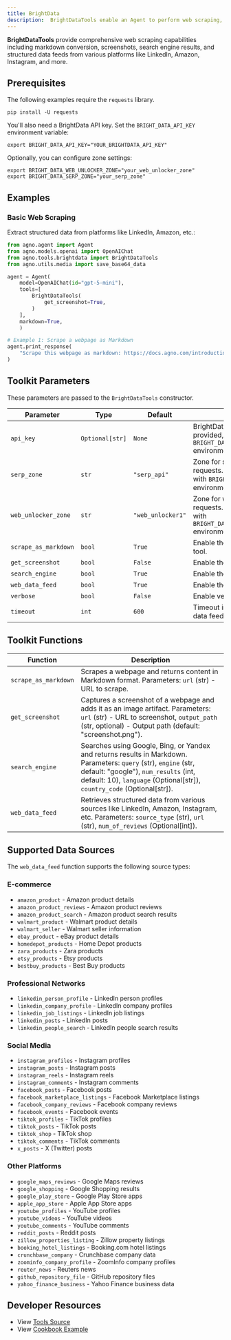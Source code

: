 ```yaml
---
title: BrightData
description:  BrightDataTools enable an Agent to perform web scraping, search engine queries, screenshots, and structured data extraction using BrightData's API.
---
```


**BrightDataTools** provide comprehensive web scraping capabilities including markdown conversion, screenshots, search engine results, and structured data feeds from various platforms like LinkedIn, Amazon, Instagram, and more.

## Prerequisites

The following examples require the `requests` library.

```shell
pip install -U requests
```

You'll also need a BrightData API key. Set the `BRIGHT_DATA_API_KEY` environment variable:

```shell
export BRIGHT_DATA_API_KEY="YOUR_BRIGHTDATA_API_KEY"
```

Optionally, you can configure zone settings:

```shell
export BRIGHT_DATA_WEB_UNLOCKER_ZONE="your_web_unlocker_zone"
export BRIGHT_DATA_SERP_ZONE="your_serp_zone"
```

## Examples

### Basic Web Scraping

Extract structured data from platforms like LinkedIn, Amazon, etc.:

```python
from agno.agent import Agent
from agno.models.openai import OpenAIChat
from agno.tools.brightdata import BrightDataTools
from agno.utils.media import save_base64_data

agent = Agent(
    model=OpenAIChat(id="gpt-5-mini"),
    tools=[
        BrightDataTools(
            get_screenshot=True,
        )
    ],
    markdown=True,
    )

# Example 1: Scrape a webpage as Markdown
agent.print_response(
    "Scrape this webpage as markdown: https://docs.agno.com/introduction",
)
```

## Toolkit Parameters

These parameters are passed to the `BrightDataTools` constructor.

| Parameter              | Type            | Default            | Description                                                                                           |
| ---------------------- | --------------- | ------------------ | ----------------------------------------------------------------------------------------------------- |
| `api_key`              | `Optional[str]` | `None`             | BrightData API key. If not provided, uses `BRIGHT_DATA_API_KEY` environment variable.                |
| `serp_zone`            | `str`           | `"serp_api"`       | Zone for search engine requests. Can be overridden with `BRIGHT_DATA_SERP_ZONE` environment variable. |
| `web_unlocker_zone`    | `str`           | `"web_unlocker1"`  | Zone for web scraping requests. Can be overridden with `BRIGHT_DATA_WEB_UNLOCKER_ZONE` environment variable. |
| `scrape_as_markdown`   | `bool`          | `True`             | Enable the `scrape_as_markdown` tool.                                                                |
| `get_screenshot`       | `bool`          | `False`            | Enable the `get_screenshot` tool.                                                                    |
| `search_engine`        | `bool`          | `True`             | Enable the `search_engine` tool.                                                                     |
| `web_data_feed`        | `bool`          | `True`             | Enable the `web_data_feed` tool.                                                                     |
| `verbose`              | `bool`          | `False`            | Enable verbose logging.                                                                               |
| `timeout`              | `int`           | `600`              | Timeout in seconds for web data feed requests.                                                       |

## Toolkit Functions

| Function             | Description                                                                                                                                                                                  |
| -------------------- | -------------------------------------------------------------------------------------------------------------------------------------------------------------------------------------------- |
| `scrape_as_markdown` | Scrapes a webpage and returns content in Markdown format. Parameters: `url` (str) - URL to scrape.                                                                                         |
| `get_screenshot`     | Captures a screenshot of a webpage and adds it as an image artifact. Parameters: `url` (str) - URL to screenshot, `output_path` (str, optional) - Output path (default: "screenshot.png"). |
| `search_engine`      | Searches using Google, Bing, or Yandex and returns results in Markdown. Parameters: `query` (str), `engine` (str, default: "google"), `num_results` (int, default: 10), `language` (Optional[str]), `country_code` (Optional[str]). |
| `web_data_feed`      | Retrieves structured data from various sources like LinkedIn, Amazon, Instagram, etc. Parameters: `source_type` (str), `url` (str), `num_of_reviews` (Optional[int]).                     |

## Supported Data Sources

The `web_data_feed` function supports the following source types:

### E-commerce
- `amazon_product` - Amazon product details
- `amazon_product_reviews` - Amazon product reviews
- `amazon_product_search` - Amazon product search results
- `walmart_product` - Walmart product details
- `walmart_seller` - Walmart seller information
- `ebay_product` - eBay product details
- `homedepot_products` - Home Depot products
- `zara_products` - Zara products
- `etsy_products` - Etsy products
- `bestbuy_products` - Best Buy products

### Professional Networks
- `linkedin_person_profile` - LinkedIn person profiles
- `linkedin_company_profile` - LinkedIn company profiles
- `linkedin_job_listings` - LinkedIn job listings
- `linkedin_posts` - LinkedIn posts
- `linkedin_people_search` - LinkedIn people search results

### Social Media
- `instagram_profiles` - Instagram profiles
- `instagram_posts` - Instagram posts
- `instagram_reels` - Instagram reels
- `instagram_comments` - Instagram comments
- `facebook_posts` - Facebook posts
- `facebook_marketplace_listings` - Facebook Marketplace listings
- `facebook_company_reviews` - Facebook company reviews
- `facebook_events` - Facebook events
- `tiktok_profiles` - TikTok profiles
- `tiktok_posts` - TikTok posts
- `tiktok_shop` - TikTok shop
- `tiktok_comments` - TikTok comments
- `x_posts` - X (Twitter) posts

### Other Platforms
- `google_maps_reviews` - Google Maps reviews
- `google_shopping` - Google Shopping results
- `google_play_store` - Google Play Store apps
- `apple_app_store` - Apple App Store apps
- `youtube_profiles` - YouTube profiles
- `youtube_videos` - YouTube videos
- `youtube_comments` - YouTube comments
- `reddit_posts` - Reddit posts
- `zillow_properties_listing` - Zillow property listings
- `booking_hotel_listings` - Booking.com hotel listings
- `crunchbase_company` - Crunchbase company data
- `zoominfo_company_profile` - ZoomInfo company profiles
- `reuter_news` - Reuters news
- `github_repository_file` - GitHub repository files
- `yahoo_finance_business` - Yahoo Finance business data

## Developer Resources

- View [Tools Source](https://github.com/agno-agi/agno/blob/main/libs/agno/agno/tools/brightdata.py)
- View [Cookbook Example](https://github.com/agno-agi/agno/tree/v2.0/cookbook/tools/brightdata_tools.py)